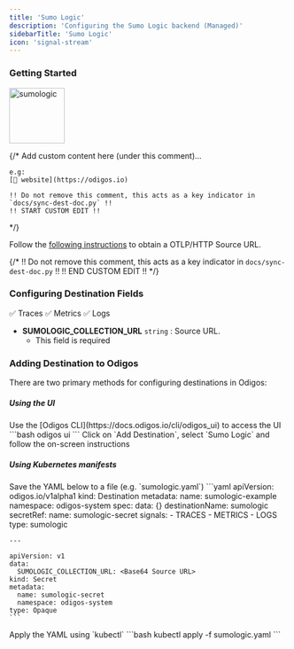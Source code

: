 ```yaml
---
title: 'Sumo Logic'
description: 'Configuring the Sumo Logic backend (Managed)'
sidebarTitle: 'Sumo Logic'
icon: 'signal-stream'
---
```


### Getting Started

<img src='https://d15jtxgb40qetw.cloudfront.net/sumologic.svg' alt='sumologic' width="100" height="100" className="not-prose" />

{/*
    Add custom content here (under this comment)...

    e.g:
    [🔗 website](https://odigos.io)

    !! Do not remove this comment, this acts as a key indicator in `docs/sync-dest-doc.py` !!
    !! START CUSTOM EDIT !!
*/}

Follow the [following instructions](https://help.sumologic.com/docs/send-data/hosted-collectors/http-source/otlp/) to obtain a OTLP/HTTP Source URL.

{/*
    !! Do not remove this comment, this acts as a key indicator in `docs/sync-dest-doc.py` !!
    !! END CUSTOM EDIT !!
*/}

### Configuring Destination Fields

<Accordion title="Supported Signals:">
  ✅ Traces
  ✅ Metrics
  ✅ Logs
</Accordion>

- **SUMOLOGIC_COLLECTION_URL** `string` : Source URL.
  - This field is required

### Adding Destination to Odigos

There are two primary methods for configuring destinations in Odigos:

##### **Using the UI**

<Steps>
  <Step>
    Use the [Odigos CLI](https://docs.odigos.io/cli/odigos_ui) to access the UI
    ```bash
    odigos ui
    ```
  </Step>
  <Step>
    Click on `Add Destination`, select `Sumo Logic` and follow the on-screen instructions
  </Step>
</Steps>

##### **Using Kubernetes manifests**

<Steps>
  <Step>
    Save the YAML below to a file (e.g. `sumologic.yaml`)
    ```yaml
    apiVersion: odigos.io/v1alpha1
    kind: Destination
    metadata:
      name: sumologic-example
      namespace: odigos-system
    spec:
      data: {}
      destinationName: sumologic
      secretRef:
        name: sumologic-secret
      signals:
      - TRACES
      - METRICS
      - LOGS
      type: sumologic

    ---

    apiVersion: v1
    data:
      SUMOLOGIC_COLLECTION_URL: <Base64 Source URL>
    kind: Secret
    metadata:
      name: sumologic-secret
      namespace: odigos-system
    type: Opaque
    ```
  </Step>
  <Step>
    Apply the YAML using `kubectl`
    ```bash
    kubectl apply -f sumologic.yaml
    ```
  </Step>
</Steps>